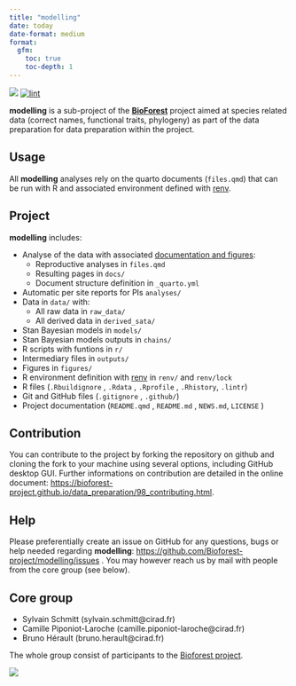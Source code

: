 ```yaml
---
title: "modelling"
date: today
date-format: medium
format: 
  gfm:
    toc: true
    toc-depth: 1
---
```


[![](https://www.repostatus.org/badges/latest/wip.svg)](https://www.repostatus.org/#wip) [![lint](https://github.com/Bioforest-project/modelling/workflows/lint/badge.svg)](https://github.com/Bioforest-project/modelling/actions?query=workflow%3Alint)

**modelling** is a sub-project of the [**BioForest**](https://github.com/Bioforest-project) project aimed at species related data (correct names, functional traits, phylogeny) as part of the data preparation for data preparation within the project.

## Usage

All **modelling** analyses rely on the quarto documents (`files.qmd`) that can be run with R and associated environment defined with [renv](#0).

## Project

**modelling** includes:

-   Analyse of the data with associated [documentation and figures](https://bioforest-project.github.io/modelling/):
    -   Reproductive analyses in `files.qmd`
    -   Resulting pages in `docs/`
    -   Document structure definition in `_quarto.yml`
-   Automatic per site reports for PIs `analyses/`
-   Data in `data/` with:
    -   All raw data in `raw_data/`
    -   All derived data in `derived_sata/`
-   Stan Bayesian models in `models/`
-   Stan Bayesian models outputs in `chains/`
-   R scripts with funtions in `r/`
-   Intermediary files in `outputs/`
-   Figures in `figures/`
-   R environment definition with [renv](https://rstudio.github.io/renv/articles/renv.html) in `renv/` and `renv/lock`
-   R files (`.Rbuildignore` , `.Rdata` , `.Rprofile` , `.Rhistory`, `.lintr`)
-   Git and GitHub files (`.gitignore` , `.github/`)
-   Project documentation (`README.qmd` , `README.md` , `NEWS.md`, `LICENSE` )

## Contribution

You can contribute to the project by forking the repository on github and cloning the fork to your machine using several options, including GitHub desktop GUI. Further informations on contribution are detailed in the online document: <https://bioforest-project.github.io/data_preparation/98_contributing.html>.

## Help

Please preferentially create an issue on GitHub for any questions, bugs or help needed regarding **modelling**: [https://github.com/Bioforest-project/modelling/issues](https://github.com/Bioforest-project/species/issues){.uri} . You may however reach us by mail with people from the core group (see below).

## Core group

-   Sylvain Schmitt (sylvain.schmitt\@cirad.fr)
-   Camille Piponiot-Laroche (camille.piponiot-laroche\@cirad.fr)
-   Bruno Hérault (bruno.herault\@cirad.fr)

The whole group consist of participants to the [Bioforest project](https://www.fondationbiodiversite.fr/la-frb-en-action/programmes-et-projets/le-cesab/bioforest/).

![](https://www.fondationbiodiversite.fr/wp-content/uploads/2023/10/bioforest-ws1_web.jpeg)
